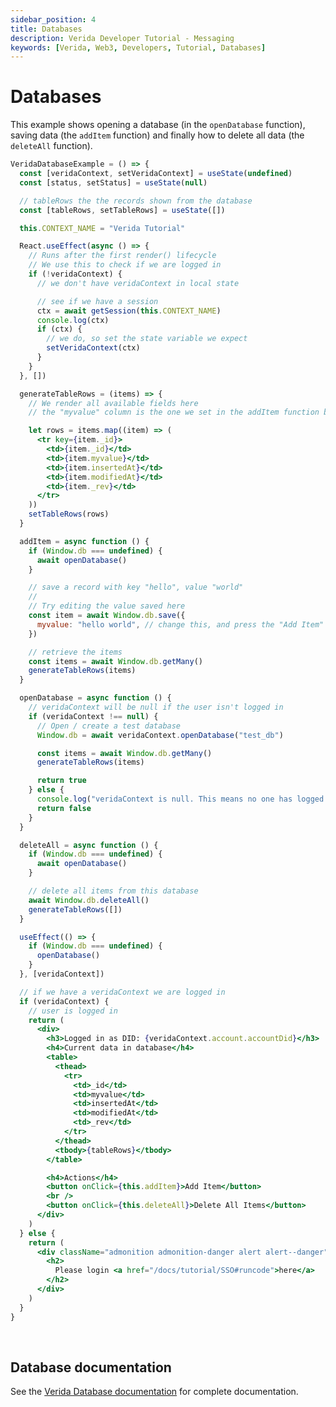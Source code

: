 ```yaml
---
sidebar_position: 4
title: Databases
description: Verida Developer Tutorial - Messaging
keywords: [Verida, Web3, Developers, Tutorial, Databases]
---
```


# Databases

This example shows opening a database (in the `openDatabase` function), saving data (the `addItem` function) and finally how to delete all data (the `deleteAll` function).

```jsx live
VeridaDatabaseExample = () => {
  const [veridaContext, setVeridaContext] = useState(undefined)
  const [status, setStatus] = useState(null)

  // tableRows the the records shown from the database
  const [tableRows, setTableRows] = useState([])

  this.CONTEXT_NAME = "Verida Tutorial"

  React.useEffect(async () => {
    // Runs after the first render() lifecycle
    // We use this to check if we are logged in
    if (!veridaContext) {
      // we don't have veridaContext in local state

      // see if we have a session
      ctx = await getSession(this.CONTEXT_NAME)
      console.log(ctx)
      if (ctx) {
        // we do, so set the state variable we expect
        setVeridaContext(ctx)
      }
    }
  }, [])

  generateTableRows = (items) => {
    // We render all available fields here
    // the "myvalue" column is the one we set in the addItem function below

    let rows = items.map((item) => (
      <tr key={item._id}>
        <td>{item._id}</td>
        <td>{item.myvalue}</td>
        <td>{item.insertedAt}</td>
        <td>{item.modifiedAt}</td>
        <td>{item._rev}</td>
      </tr>
    ))
    setTableRows(rows)
  }

  addItem = async function () {
    if (Window.db === undefined) {
      await openDatabase()
    }

    // save a record with key "hello", value "world"
    //
    // Try editing the value saved here
    const item = await Window.db.save({
      myvalue: "hello world", // change this, and press the "Add Item" button
    })

    // retrieve the items
    const items = await Window.db.getMany()
    generateTableRows(items)
  }

  openDatabase = async function () {
    // veridaContext will be null if the user isn't logged in
    if (veridaContext !== null) {
      // Open / create a test database
      Window.db = await veridaContext.openDatabase("test_db")

      const items = await Window.db.getMany()
      generateTableRows(items)

      return true
    } else {
      console.log("veridaContext is null. This means no one has logged in")
      return false
    }
  }

  deleteAll = async function () {
    if (Window.db === undefined) {
      await openDatabase()
    }

    // delete all items from this database
    await Window.db.deleteAll()
    generateTableRows([])
  }

  useEffect(() => {
    if (Window.db === undefined) {
      openDatabase()
    }
  }, [veridaContext])

  // if we have a veridaContext we are logged in
  if (veridaContext) {
    // user is logged in
    return (
      <div>
        <h3>Logged in as DID: {veridaContext.account.accountDid}</h3>
        <h4>Current data in database</h4>
        <table>
          <thead>
            <tr>
              <td>_id</td>
              <td>myvalue</td>
              <td>insertedAt</td>
              <td>modifiedAt</td>
              <td>_rev</td>
            </tr>
          </thead>
          <tbody>{tableRows}</tbody>
        </table>

        <h4>Actions</h4>
        <button onClick={this.addItem}>Add Item</button>
        <br />
        <button onClick={this.deleteAll}>Delete All Items</button>
      </div>
    )
  } else {
    return (
      <div className="admonition admonition-danger alert alert--danger">
        <h2>
          Please login <a href="/docs/tutorial/SSO#runcode">here</a>
        </h2>
      </div>
    )
  }
}
```

<!-- this is a target so we can link to the end of the code block -->

<a name="runcode">&nbsp;</a>

## Database documentation

See the [Verida Database documentation](/client-sdk/data.md) for complete documentation.
